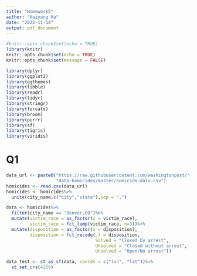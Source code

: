 ```yaml
---
title: "Homework5"
author: "Haiyang Hu"
date: "2022-11-14"
output: pdf_document
---
```


```r
#knitr::opts_chunk$set(echo = TRUE)
library(knitr)
knitr::opts_chunk$set(echo = TRUE)
knitr::opts_chunk$set(message = FALSE)
```

```r
library(dplyr)
library(ggplot2)
library(ggthemes)
library(tibble)
library(readr)
library(tidyr)
library(stringr)
library(forcats)
library(broom)
library(purrr)
library(sf)
library(tigris)
library(viridis)
```
# Q1
```r
data_url <- paste0("https://raw.githubusercontent.com/washingtonpost/",
                   "data-homicides/master/homicide-data.csv")
homicides <- read.csv(data_url)
homicides <- homicides%>%
  unite(city_name,c("city","state"),sep = ",")

data <- homicides%>%
  filter(city_name == "Denver,CO")%>%
  mutate(victim_race = as_factor(x = victim_race),
         victim_race = fct_lump(victim_race, n=3))%>%
  mutate(disposition = as_factor(x = disposition),
         disposition = fct_recode(.f = disposition,
                                  Solved = "Closed by arrest",
                                  Unsolved = "Closed without arrest",
                                  Unsolved = "Open/No arrest"))

data_test <- st_as_sf(data, coords = c("lon", "lat"))%>%
  st_set_crs(4269)
```
